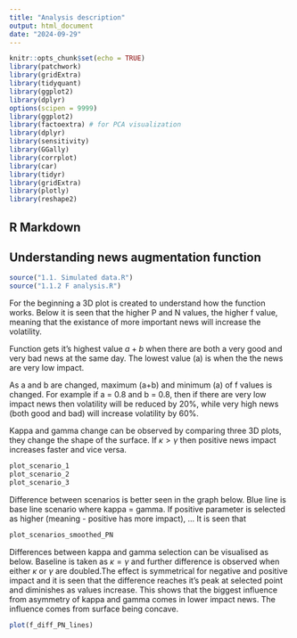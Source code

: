 ```yaml
---
title: "Analysis description"
output: html_document
date: "2024-09-29"
---
```


```r
knitr::opts_chunk$set(echo = TRUE)
library(patchwork)
library(gridExtra)
library(tidyquant)
library(ggplot2)
library(dplyr)
options(scipen = 9999)
library(ggplot2)
library(factoextra) # for PCA visualization
library(dplyr)
library(sensitivity)
library(GGally)
library(corrplot)
library(car)
library(tidyr)
library(gridExtra)
library(plotly)
library(reshape2)
```

## R Markdown
## Understanding news augmentation function 

```r
source("1.1. Simulated data.R")
source("1.1.2 F analysis.R")
```

For the beginning a 3D plot is created to understand how the function works. Below it is seen that the higher P and N values, the higher f value, meaning that the existance of more important news will increase the volatility.

Function gets it's highest value $a+b$ when there are both a very good and very bad news at the same day. The lowest value (a) is when the the news are very low impact.

As a and b are changed, maximum (a+b) and minimum (a) of f values is changed. For example if a = 0.8 and b = 0.8, then if there are very low impact news then volatility will be reduced by 20%, while very high news (both good and bad) will increase volatility by 60%. 

Kappa and gamma change can be observed by comparing three 3D plots, they change the shape of the surface. If $\kappa > \gamma$ then positive news impact increases faster and vice versa.

```r
plot_scenario_1
plot_scenario_2
plot_scenario_3
```


Difference between scenarios is better seen in the graph below. Blue line is base line scenario where kappa = gamma. If positive parameter is selected as higher (meaning - positive has more impact), ...   It is seen that 

```r
plot_scenarios_smoothed_PN
```

Differences between kappa and gamma selection can be visualised as below. Baseline is taken as $\kappa = \gamma$ and further difference is observed when either $\kappa$ or $\gamma$ are doubled.The effect is symmetrical for negative and positive impact and it is seen that the difference reaches it's peak at selected point and diminishes as values increase. This shows that the biggest influence from asymmetry of kappa and gamma comes in lower impact news. The influence comes from surface being concave.

```r
plot(f_diff_PN_lines)
```


